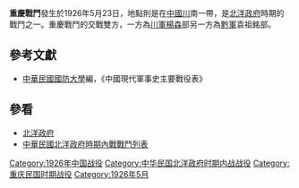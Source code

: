 {{Infobox Military Conflict|
campaign=|
image=|
caption=|
conflict=重慶戰鬥|
date=1926年5月23日|
place=[[中國|中國]]川南|
result=黔軍退出綦江，佔領湖南西方邊境|
combatant1=川軍楊森部|
combatant2=黔軍袁祖銘部| 
commander1=楊森|
commander2=袁祖銘|
strength1=|
strength2=|
casualties1=|
casualties2=|
}}
'''重慶戰鬥'''發生於1926年5月23日，地點則是在[[中國|中國]][[四川|川]]南一帶，是[[北洋政府|北洋政府]]時期的戰鬥之一。重慶戰鬥的交戰雙方，一方為[[川軍|川軍]][[楊森_(中華民國將領)|楊森]]部另一方為[[黔軍|黔軍]]袁祖銘部。
==參考文獻==
*[[中華民國|中華民國]][[國防大學_(臺灣)|國防大學]]編，《中國現代軍事史主要戰役表》
==參看==
*[[北洋政府|北洋政府]]
*[[中華民國北洋政府時期內戰戰鬥列表|中華民國北洋政府時期內戰戰鬥列表]]

[[Category:1926年中国战役|Category:1926年中国战役]]
[[Category:中华民国北洋政府时期内战战役|Category:中华民国北洋政府时期内战战役]]
[[Category:重庆民国时期战役|Category:重庆民国时期战役]]
[[Category:1926年5月|Category:1926年5月]]